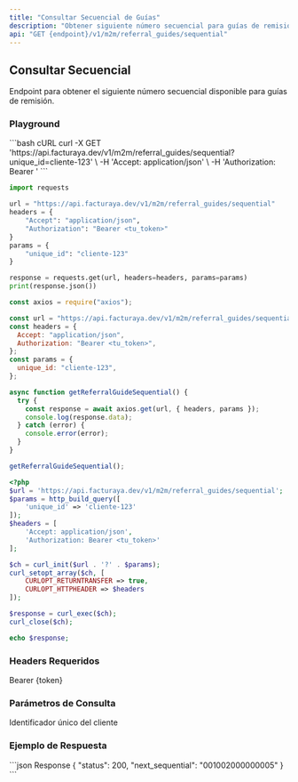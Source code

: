 ```yaml
---
title: "Consultar Secuencial de Guías"
description: "Obtener siguiente número secuencial para guías de remisión"
api: "GET {endpoint}/v1/m2m/referral_guides/sequential"
---
```


## Consultar Secuencial

Endpoint para obtener el siguiente número secuencial disponible para guías de remisión.

### Playground

<RequestExample>
```bash cURL
curl -X GET 'https://api.facturaya.dev/v1/m2m/referral_guides/sequential?unique_id=cliente-123' \
  -H 'Accept: application/json' \
  -H 'Authorization: Bearer <tu_token>'
```

```python Python
import requests

url = "https://api.facturaya.dev/v1/m2m/referral_guides/sequential"
headers = {
    "Accept": "application/json",
    "Authorization": "Bearer <tu_token>"
}
params = {
    "unique_id": "cliente-123"
}

response = requests.get(url, headers=headers, params=params)
print(response.json())
```

```javascript Node.js
const axios = require("axios");

const url = "https://api.facturaya.dev/v1/m2m/referral_guides/sequential";
const headers = {
  Accept: "application/json",
  Authorization: "Bearer <tu_token>",
};
const params = {
  unique_id: "cliente-123",
};

async function getReferralGuideSequential() {
  try {
    const response = await axios.get(url, { headers, params });
    console.log(response.data);
  } catch (error) {
    console.error(error);
  }
}

getReferralGuideSequential();
```

```php PHP
<?php
$url = 'https://api.facturaya.dev/v1/m2m/referral_guides/sequential';
$params = http_build_query([
    'unique_id' => 'cliente-123'
]);
$headers = [
    'Accept: application/json',
    'Authorization: Bearer <tu_token>'
];

$ch = curl_init($url . '?' . $params);
curl_setopt_array($ch, [
    CURLOPT_RETURNTRANSFER => true,
    CURLOPT_HTTPHEADER => $headers
]);

$response = curl_exec($ch);
curl_close($ch);

echo $response;
```

</RequestExample>

### Headers Requeridos

<ParamField header="Authorization" type="string" required>
  Bearer {token}
</ParamField>

### Parámetros de Consulta

<ParamField query="unique_id" type="string" required>
  Identificador único del cliente
</ParamField>

### Ejemplo de Respuesta

<ResponseExample>
```json Response
{
  "status": 200,
  "next_sequential": "001002000000005"
}
```
</ResponseExample>
